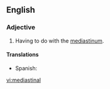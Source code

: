 ==English==
{{wikipedia}}
===Adjective===
{{en-adj|-}}
#{{medicine}} Having to do with the [[mediastinum]].

====Translations====
{{trans-top|Having to do with the mediastinum.}}
{{trans-mid}}
* Spanish: {{t+|es|mediastínico}}
{{trans-bottom}}

[[vi:mediastinal]]